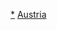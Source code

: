{{Catnav|頁面分類|地理|地理模板|大洲模板|各大洲國家模板|欧洲国家模板}}
{{Catnav|頁面分類|地理|地理模板|大洲模板|欧洲模板|欧洲国家模板}}
{{Catnav|頁面分類|地理|区域地理|大洲|欧洲|欧洲模板|欧洲国家模板}}
{{Catnav|頁面分類|地理|国家|欧洲国家|奧地利}}

[[Category:奧地利|*]]
[[Category:歐洲國家模板|Austria]]